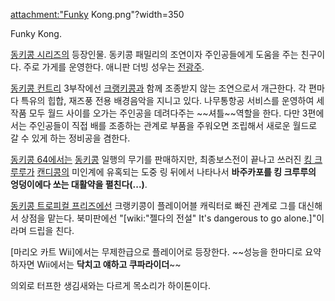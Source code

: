 attachment:"Funky Kong.png"?width=350

Funky Kong.

[[동키콩 시리즈]]의 등장인물. 동키콩 패밀리의 조연이자 주인공들에게 도움을 주는 친구이다. 주로 가게를 운영한다. 애니판 더빙 성우는 [[전광주]].

[[동키콩 컨트리]] 3부작에선 [[크랭키콩]]과 함께 조종받지 않는 조연으로서 개근한다. 각 편마다 특유의 힙합, 재즈풍 전용 배경음악을 지니고 있다. 나무통항공 서비스를 운영하여 세 작품 모두 월드 사이를 오가는 주인공을 데려다주는 ~~셔틀~~역할을 한다. 다만 3편에서는 주인공들이 직접 배를 조종하는 관계로 부품을 주워오면 조립해서 새로운 월드로 갈 수 있게 하는 정비공을 겸한다.

[[동키콩 64]]에서는 [[동키콩]] 일행의 무기를 판매하지만, 최종보스전이 끝나고 쓰러진 [[킹 크루루]]가 [[캔디콩]]의 미인계에 유혹되는 도중 링 뒤에서 나타나서 '''바주카포를 킹 크루루의 엉덩이에다 쏘는 대활약을 펼친다(...)'''.

[[동키콩 트로피컬 프리즈]]에선 크랭키콩이 플레이어블 캐릭터로 빠진 관계로 그를 대신해서 상점을 맡는다. 북미판에선 "[wiki:"젤다의 전설" It's dangerous to go alone.]"이라며 드립을 친다.

[마리오 카트 Wii]에서는 무제한급으로 플레이어로 등장한다. ~~성능을 한마디로 요약하자면 Wii에서는 '''닥치고 얘하고 쿠파라이더'''~~

의외로 터프한 생김새와는 다르게 목소리가 하이톤이다.
